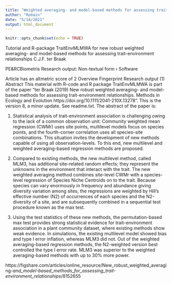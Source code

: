 ```yaml
---
title: "Weighted averaging- and model-based methods for assessing trait-environment relationships"
author: "Romain"
date: "5/14/2021"
output: html_document
---
```


```r
knitr::opts_chunk$set(echo = TRUE)
```

Tutorial and R-package TraitEnvMLMWA for new robust weighted averaging- and model-based methods for assessing trait-environment relationships
C.J.F. ter Braak

PE&RCBiometris
Research output: Non-textual form › Software

Article has an altmetric score of 2
 Overview
 Fingerprint
 Research output (1)
Abstract
This material with R-code and R package TraitEnvMLMWA is part of the paper "ter Braak (2019) New robust weighted averaging- and model-based methods for assessing trait-environment relationships. Methods in Ecology and Evolution https://doi.org/10.1111/2041-210X.13278 ". This is the version 8, a minor update. See readme.txt. The abstract of the paper is:

1. Statistical analysis of trait-environment association is challenging owing to the lack of a common observation unit: Community weighted mean regression (CWMr) uses site points, multilevel models focus on species points, and the fourth-corner correlation uses all species-site combinations. This situation invites the development of new methods capable of using all observation-levels. To this end, new multilevel and weighted averaging-based regression methods are proposed.

2. Compared to existing methods, the new multilevel method, called MLM3, has additional site-related random effects; they represent the unknowns in the environment that interact with the trait. The new weighted averaging method combines site-level CWMr with a species-level regression of Species Niche Centroids on to the trait. Because species can vary enormously in frequency and abundance giving diversity variation among sites, the regressions are weighted by Hill's effective number (N2) of occurrences of each species and the N2-diversity of a site, and are subsequently combined in a sequential test procedure known as the max test.

3. Using the test statistics of these new methods, the permutation-based max test provides strong statistical evidence for trait-environment association in a plant community dataset, where existing methods show weak evidence. In simulations, the existing multilevel model showed bias and type I error inflation, whereas MLM3 did not. Out of the weighted averaging-based regression methods, the N2-weighted version best controlled the type I error rate. MLM3 was superior to the weighted averaging-based methods with up to 30% more power.

https://figshare.com/articles/online_resource/New_robust_weighted_averaging-_and_model-based_methods_for_assessing_trait-environment_relationships_/8152655
